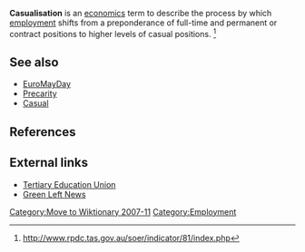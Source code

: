 [[Category:Move to Wiktionary 2007-11]]
'''Casualisation''' is an [[economics]] term to describe the process by which [[employment]] shifts from a preponderance of full-time and permanent or contract positions to higher levels of casual positions. <ref>http://www.rpdc.tas.gov.au/soer/indicator/81/index.php</ref>

==See also==
* [[EuroMayDay]]
* [[Precarity]]
* [[Casual]]

==References==
<references/>

==External links==
* [http://www.nteu.org.au/about/policymanualold/2921 Tertiary Education Union]
* [http://www.greenleft.org.au/back/2004/594/594p4c.htm Green Left News]

[[Category:Employment]]


{{econ-stub}}